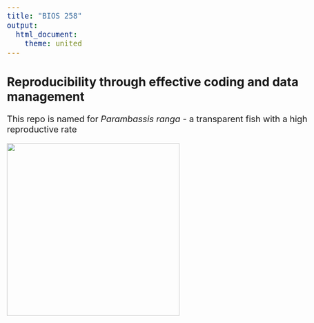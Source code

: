 ```yaml
---
title: "BIOS 258"
output:
  html_document:
    theme: united
---
```


<style type="text/css">
body, td {
   font-size: 20px;
}
h2 {
   font-size: 28px;
}
</style>


## Reproducibility through effective coding and data management



This repo is named for *Parambassis ranga* - a transparent fish with a high reproductive rate

<img src="https://upload.wikimedia.org/wikipedia/commons/thumb/7/77/Parambassis_ranga_2.jpg/640px-Parambassis_ranga_2.jpg" height="400" >

